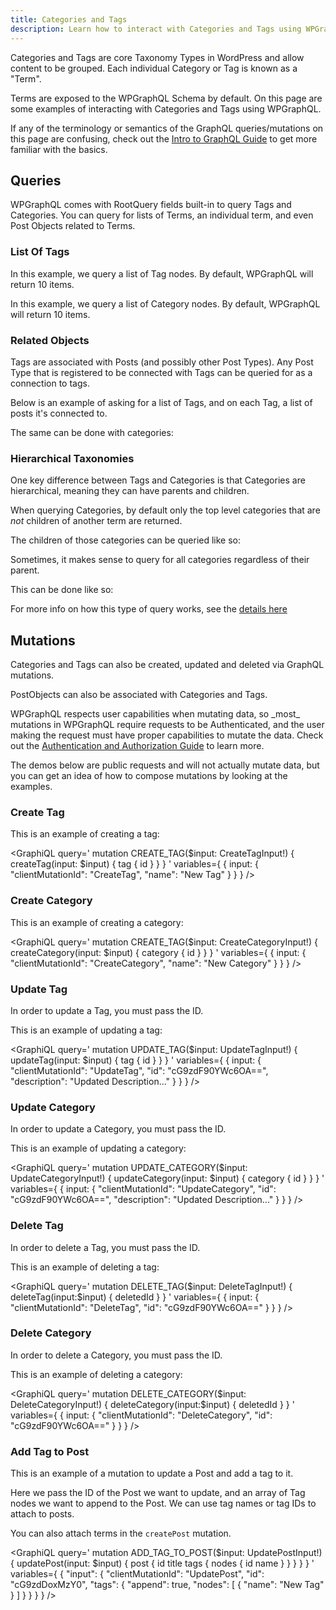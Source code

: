 ```yaml
---
title: Categories and Tags
description: Learn how to interact with Categories and Tags using WPGraphQL
---
```


Categories and Tags are core Taxonomy Types in WordPress and allow content to be grouped. Each
individual Category or Tag is known as a "Term".

Terms are exposed to the WPGraphQL Schema by default. On this page are some examples of
interacting with Categories and Tags using WPGraphQL.

<Note type="warning">
If any of the terminology or semantics of the GraphQL queries/mutations on this page are confusing,
check out the <a href="/docs/getting-started/intro-to-graphql">Intro to GraphQL Guide</a> to get
more familiar with the basics.
</Note>

## Queries

WPGraphQL comes with RootQuery fields built-in to query Tags and Categories. You can query for
lists of Terms, an individual term, and even Post Objects related to Terms.

### List Of Tags

In this example, we query a list of Tag nodes. By default, WPGraphQL will return 10 items.

<GraphiQL
    query='
    query GET_TAGS {
      tags {
        edges {
          node {
            id
            tagId
            name
          }
        }
      }
    }
    '
/>

In this example, we query a list of Category nodes. By default, WPGraphQL will return 10 items.

<GraphiQL
    query='
    query GET_CATEGORIES {
      categories {
        edges {
          node {
            id
            categoryId
            name
          }
        }
      }
    }
    '
/>

### Related Objects

Tags are associated with Posts (and possibly other Post Types). Any Post Type that is registered to
be connected with Tags can be queried for as a connection to tags.

Below is an example of asking for a list of Tags, and on each Tag, a list of posts it's connected to.

<GraphiQL
    query='
    query GET_TAGS {
      tags {
        edges {
          node {
            id
            tagId
            name
            posts {
              nodes {
                id
                title
                date
              }
            }
          }
        }
      }
    }
    '
/>

The same can be done with categories:

<GraphiQL
    query='
    query GET_CATEGORIES {
      categories {
        edges {
          node {
            id
            categoryId
            name
            posts {
              nodes {
                id
                title
                date
              }
            }
          }
        }
      }
    }
    '
/>

### Hierarchical Taxonomies

One key difference between Tags and Categories is that Categories are hierarchical, meaning they can
have parents and children.

When querying Categories, by default only the top level categories that are _not_ children of another
term are returned.

The children of those categories can be queried like so:

<GraphiQL
    query='
    query GET_CATEGORIES {
      categories {
        edges {
          node {
            id
            categoryId
            name
            children {
              nodes {
                id
                name
                children {
                  node {
                    id
                    name
                  }
                }
              }
            }
          }
        }
      }
    }
    '
/>

Sometimes, it makes sense to query for all categories regardless of their parent.

This can be done like so:

<GraphiQL
    query='
    query GET_CATEGORIES {
      categories (where: { shouldOutputInFlatList: true }) {
        edges {
          node {
            id
            categoryId
            name
          }
        }
      }
    }
    '
/>

<Note title="More info on this feature" type="warning">
For more info on how this type of query works, see
the <a href="https://github.com/wp-graphql/wp-graphql/pull/387">details here</a>
</Note>

## Mutations

Categories and Tags can also be created, updated and deleted via GraphQL mutations.

PostObjects can also be associated with Categories and Tags.

<Note title="Mutations and Auth" type="info">
WPGraphQL respects user capabilities when mutating data, so _most_ mutations in WPGraphQL require
requests to be Authenticated, and the user making the request must have proper capabilities to mutate
the data. Check out the <a href="/docs/guides/authentication-and-authorization">Authentication
and Authorization Guide</a> to learn more.

The demos below are public requests and will not actually mutate data, but you can get an idea of how
to compose mutations by looking at the examples.
</Note>

### Create Tag

This is an example of creating a tag:

<GraphiQL
    query='
    mutation CREATE_TAG($input: CreateTagInput!) {
      createTag(input: $input) {
        tag {
          id
        }
      }
    }
    '
    variables={
        {
            input: {
              "clientMutationId": "CreateTag",
              "name": "New Tag"
            }
        }
    }
/>

### Create Category

This is an example of creating a category:

<GraphiQL
    query='
    mutation CREATE_TAG($input: CreateCategoryInput!) {
      createCategory(input: $input) {
        category {
          id
        }
      }
    }
    '
    variables={
        {
            input: {
              "clientMutationId": "CreateCategory",
              "name": "New Category"
            }
        }
    }
/>

### Update Tag

In order to update a Tag, you must pass the ID.

This is an example of updating a tag:

<GraphiQL
    query='
    mutation UPDATE_TAG($input: UpdateTagInput!) {
      updateTag(input: $input) {
        tag {
          id
        }
      }
    }
    '
    variables={
        {
            input: {
              "clientMutationId": "UpdateTag",
              "id": "cG9zdF90YWc6OA==",
              "description": "Updated Description..."
            }
        }
    }
/>

### Update Category

In order to update a Category, you must pass the ID.

This is an example of updating a category:

<GraphiQL
    query='
    mutation UPDATE_CATEGORY($input: UpdateCategoryInput!) {
      updateCategory(input: $input) {
        category {
          id
        }
      }
    }
    '
    variables={
        {
            input: {
              "clientMutationId": "UpdateCategory",
              "id": "cG9zdF90YWc6OA==",
              "description": "Updated Description..."
            }
        }
    }
/>

### Delete Tag

In order to delete a Tag, you must pass the ID.

This is an example of deleting a tag:

<GraphiQL
    query='
    mutation DELETE_TAG($input: DeleteTagInput!) {
      deleteTag(input:$input) {
        deletedId
      }
    }
    '
    variables={
        {
            input: {
              "clientMutationId": "DeleteTag",
              "id": "cG9zdF90YWc6OA=="
            }
        }
    }
/>

### Delete Category

In order to delete a Category, you must pass the ID.

This is an example of deleting a category:

<GraphiQL
    query='
    mutation DELETE_CATEGORY($input: DeleteCategoryInput!) {
      deleteCategory(input:$input) {
        deletedId
      }
    }
    '
    variables={
        {
            input: {
              "clientMutationId": "DeleteCategory",
              "id": "cG9zdF90YWc6OA=="
            }
        }
    }
/>


### Add Tag to Post

This is an example of a mutation to update a Post and add a tag to it.

Here we pass the ID of the Post we want to update, and an array of Tag nodes we
want to append to the Post. We can use tag names or tag IDs to attach to posts.

You can also attach terms in the `createPost` mutation.

<GraphiQL
    query='
    mutation ADD_TAG_TO_POST($input: UpdatePostInput!) {
      updatePost(input: $input) {
        post {
          id
          title
          tags {
            nodes {
              id
              name
            }
          }
        }
      }
    }
    '
    variables={
        {
        	"input": {
            "clientMutationId": "UpdatePost",
            "id": "cG9zdDoxMzY0",
            "tags": {
              "append": true,
              "nodes": [
                {
                  "name": "New Tag"
                }
              ]
            }
          }
        }
    }
/>

